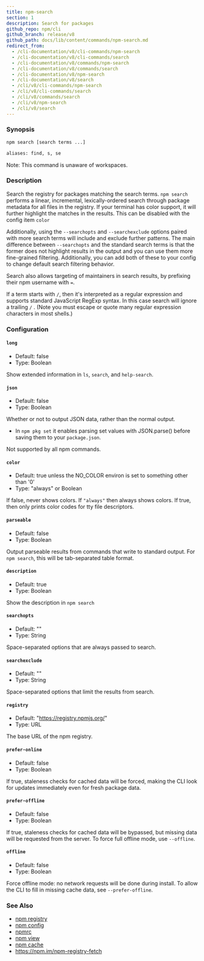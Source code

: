 ```yaml
---
title: npm-search
section: 1
description: Search for packages
github_repo: npm/cli
github_branch: release/v8
github_path: docs/lib/content/commands/npm-search.md
redirect_from:
  - /cli-documentation/v8/cli-commands/npm-search
  - /cli-documentation/v8/cli-commands/search
  - /cli-documentation/v8/commands/npm-search
  - /cli-documentation/v8/commands/search
  - /cli-documentation/v8/npm-search
  - /cli-documentation/v8/search
  - /cli/v8/cli-commands/npm-search
  - /cli/v8/cli-commands/search
  - /cli/v8/commands/search
  - /cli/v8/npm-search
  - /cli/v8/search
---
```


### Synopsis

```bash
npm search [search terms ...]

aliases: find, s, se
```

Note: This command is unaware of workspaces.

### Description

Search the registry for packages matching the search terms. `npm search` performs a linear, incremental, lexically-ordered search through package metadata for all files in the registry. If your terminal has color support, it will further highlight the matches in the results. This can be disabled with the config item `color`

Additionally, using the `--searchopts` and `--searchexclude` options paired with more search terms will include and exclude further patterns. The main difference between `--searchopts` and the standard search terms is that the former does not highlight results in the output and you can use them more fine-grained filtering. Additionally, you can add both of these to your config to change default search filtering behavior.

Search also allows targeting of maintainers in search results, by prefixing their npm username with `=`.

If a term starts with `/`, then it's interpreted as a regular expression and supports standard JavaScript RegExp syntax. In this case search will ignore a trailing `/` . (Note you must escape or quote many regular expression characters in most shells.)

### Configuration

#### `long`

- Default: false
- Type: Boolean

Show extended information in `ls`, `search`, and `help-search`.

#### `json`

- Default: false
- Type: Boolean

Whether or not to output JSON data, rather than the normal output.

- In `npm pkg set` it enables parsing set values with JSON.parse() before saving them to your `package.json`.

Not supported by all npm commands.

#### `color`

- Default: true unless the NO_COLOR environ is set to something other than '0'
- Type: "always" or Boolean

If false, never shows colors. If `"always"` then always shows colors. If true, then only prints color codes for tty file descriptors.

#### `parseable`

- Default: false
- Type: Boolean

Output parseable results from commands that write to standard output. For `npm search`, this will be tab-separated table format.

#### `description`

- Default: true
- Type: Boolean

Show the description in `npm search`

#### `searchopts`

- Default: ""
- Type: String

Space-separated options that are always passed to search.

#### `searchexclude`

- Default: ""
- Type: String

Space-separated options that limit the results from search.

#### `registry`

- Default: "https://registry.npmjs.org/"
- Type: URL

The base URL of the npm registry.

#### `prefer-online`

- Default: false
- Type: Boolean

If true, staleness checks for cached data will be forced, making the CLI look for updates immediately even for fresh package data.

#### `prefer-offline`

- Default: false
- Type: Boolean

If true, staleness checks for cached data will be bypassed, but missing data will be requested from the server. To force full offline mode, use `--offline`.

#### `offline`

- Default: false
- Type: Boolean

Force offline mode: no network requests will be done during install. To allow the CLI to fill in missing cache data, see `--prefer-offline`.

### See Also

- [npm registry](/cli/v8/using-npm/registry)
- [npm config](/cli/v8/commands/npm-config)
- [npmrc](/cli/v8/configuring-npm/npmrc)
- [npm view](/cli/v8/commands/npm-view)
- [npm cache](/cli/v8/commands/npm-cache)
- https://npm.im/npm-registry-fetch
